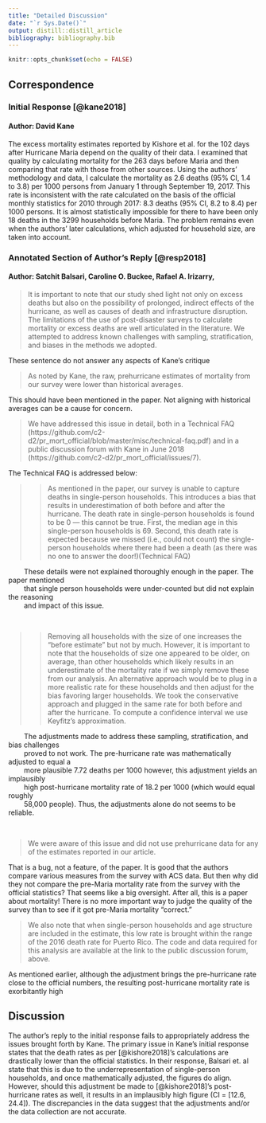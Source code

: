 ```yaml
---
title: "Detailed Discussion"
date: "`r Sys.Date()`"
output: distill::distill_article
bibliography: bibliography.bib
---
```


```r
knitr::opts_chunk$set(echo = FALSE)
```

## Correspondence
### Initial Response [@kane2018]
#### Author: David Kane
The excess mortality estimates
reported by Kishore et al. for the 102 days after
Hurricane Maria depend on the quality of their
data. I examined that quality by calculating mortality
for the 263 days before Maria and then
comparing that rate with those from other sources.
Using the authors’ methodology and data, I calculate
the mortality as 2.6 deaths (95% CI, 1.4 to 3.8)
per 1000 persons from January 1 through September
19, 2017. This rate is inconsistent with
the rate calculated on the basis of the official
monthly statistics for 2010 through 2017: 8.3
deaths (95% CI, 8.2 to 8.4) per 1000 persons. It is
almost statistically impossible for there to have
been only 18 deaths in the 3299 households before
Maria. The problem remains even when the
authors’ later calculations, which adjusted for
household size, are taken into account.


### Annotated Section of Author's Reply [@resp2018] 
#### Author: Satchit Balsari, Caroline O. Buckee, Rafael A. Irizarry,


> It is important to note that our study shed
light not only on excess deaths but also on the
possibility of prolonged, indirect effects of the
hurricane, as well as causes of death and infrastructure
disruption. The limitations of the use
of post-disaster surveys to calculate mortality or
excess deaths are well articulated in the literature. We attempted to address known challenges
with sampling, stratification, and biases
in the methods we adopted. 

These sentence do not answer any aspects of Kane's critique


>
As noted by Kane, the raw, prehurricane estimates of mortality
from our survey were lower than historical averages.

This should have been mentioned in the paper. Not aligning with historical averages can be a cause for concern.

>We have addressed this issue in detail, both
in a Technical FAQ (https://github.com/c2-d2/pr_mort_official/blob/master/misc/technical-faq.pdf)
and in a public discussion forum with
Kane in June 2018 (https://github.com/c2-d2/pr_mort_official/issues/7).

The Technical FAQ is addressed below:

>>As mentioned in the paper, our survey is unable to capture deaths in single-person households. This introduces
a bias that results in underestimation of both before and after the hurricane. The death rate in single-person households is found to be 0 — this cannot be true. First, the median age in this single-person households is 69. Second, this death rate is expected because we missed (i.e., could not
count) the single-person households where there had been a death (as there was no one to answer the door!)(Technical FAQ)

|         These details were not explained thoroughly enough in the paper. The paper mentioned 
|         that single person households were under-counted but did not explain the reasoning  
|         and impact of this issue. 
| 
<br />  
  
>> Removing all households with the size of one increases the “before estimate” but not by much. However, it is
important to note that the households of size one appeared to be older, on average, than other households
which likely results in an underestimate of the mortality rate if we simply remove these from our analysis.
An alternative approach would be to plug in a more realistic rate for these households and then adjust for
the bias favoring larger households. We took the conservative approach and plugged in the same rate for
both before and after the hurricane. To compute a confidence interval we use Keyfitz’s approximation.

|         The adjustments made to address these sampling, stratification, and bias challenges
|         proved to not work. The pre-hurricane rate was mathematically adjusted to equal a 
|         more plausible 7.72 deaths per 1000 however, this adjustment yields an implausibly 
|         high post-hurricane mortality rate of 18.2 per 1000 (which would equal roughly 
|         58,000 people). Thus, the adjustments alone do not seems to be reliable.
<br />
  

>We were aware of this
issue and did not use prehurricane data for any
of the estimates reported in our article.

That is a bug, not a feature, of the paper. It is good that the authors compare various measures from the survey with ACS data. But then why did they not compare the pre-Maria mortality rate from the survey with the official statistics? That seems like a big oversight. After all, this is a paper about mortality! There is no more important way to judge the quality of the survey than to see if it got pre-Maria mortality "correct."

>We also
note that when single-person households and
age structure are included in the estimate, this
low rate is brought within the range of the 2016
death rate for Puerto Rico. The code and data
required for this analysis are available at the link
to the public discussion forum, above.

As mentioned earlier, although the adjustment brings the pre-hurricane rate close to the official numbers, the resulting post-hurricane mortality rate is exorbitantly high

## Discussion

The author's reply to the initial response fails to appropriately address the issues brought forth by Kane. The primary issue in Kane's initial response states that the death rates as per [@kishore2018]'s calculations are drastically lower than the official statistics. In their response, Balsari et. al state that this is due to the underrepresentation of single-person households, and once mathematically adjusted, the figures do align. However, should this adjustment be made to [@kishore2018]'s post-hurricane rates as well, it results in an implausibly high figure (CI = [12.6, 24.4]). The discrepancies in the data suggest that the adjustments and/or the data collection are not accurate. 

<!-- It should also be noted that in their reply, Balsari et. al state that they "did not use prehurricane data for any -->
<!-- of the estimates reported in [their] article" meaning that  -->
